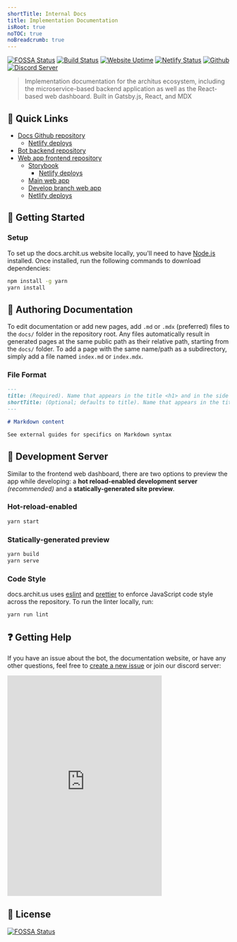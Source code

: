 ```yaml
---
shortTitle: Internal Docs
title: Implementation Documentation
isRoot: true
noTOC: true
noBreadcrumb: true
---
```


<div style={{ marginTop: "-1rem" }} />

[![FOSSA Status](https://app.fossa.com/api/projects/git%2Bgithub.com%2Farchitus%2Fdocs.archit.us.svg?type=shield)](https://app.fossa.com/projects/git%2Bgithub.com%2Farchitus%2Fdocs.archit.us?ref=badge_shield) [![Build Status](https://travis-ci.org/architus/docs.archit.us.svg?branch=master)](https://travis-ci.org/architus/docs.archit.us) [![Website Uptime](https://img.shields.io/uptimerobot/ratio/7/m783218822-e416787a37a1f22b540d0654.svg?label=website%20uptime)](https://status.archit.us/) [![Netlify Status](https://api.netlify.com/api/v1/badges/8ee5067a-c5a8-4309-9167-2cfe8b8d4cb3/deploy-status)](https://app.netlify.com/sites/architus-docs/deploys) [![Github](https://img.shields.io/badge/GitHub-docs.archit.us-green)](https://github.com/architus/docs.archit.us) [![Discord Server](https://img.shields.io/discord/607637793107345431?color=7289DA&logo=discord&logoColor=white)](https://discord.gg/FpyhED)

> Implementation documentation for the architus ecosystem, including the microservice-based backend application as well as the React-based web dashboard. Built in Gatsby.js, React, and MDX

## 🔗 Quick Links

- [Docs Github repository](https://github.com/architus/docs.archit.us)
  - [Netlify deploys](https://app.netlify.com/sites/architus-docs/deploys)
- [Bot backend repository](https://github.com/architus/architus)
- [Web app frontend repository](https://github.com/architus/archit.us)
  - [Storybook](https://storybook.archit.us/)
    - [Netlify deploys](https://app.netlify.com/sites/storybook-architus/deploys)
  - [Main web app](https://archit.us/)
  - [Develop branch web app](https://develop.archit.us/)
  - [Netlify deploys](https://app.netlify.com/sites/architus/deploys)

## 🚀 Getting Started

### Setup

To set up the docs.archit.us website locally, you'll need to have [Node.js](https://nodejs.org/en/download/) installed. Once installed, run the following commands to download dependencies:

```bash
npm install -g yarn
yarn install
```

## 📝 Authoring Documentation

To edit documentation or add new pages, add `.md` or `.mdx` (preferred) files to the `docs/` folder in the repository root. Any files automatically result in generated pages at the same public path as their relative path, starting from the `docs/` folder. To add a page with the same name/path as a subdirectory, simply add a file named `index.md` or `index.mdx`.

### File Format

```md
---
title: (Required). Name that appears in the title <h1> and in the side NavBar
shortTitle: (Optional; defaults to title). Name that appears in the title bar & breadcrumb
---

# Markdown content

See external guides for specifics on Markdown syntax
```

## 📡 Development Server

Similar to the frontend web dashboard, there are two options to preview the app while developing: a **hot reload-enabled development server** _(recommended)_ and a **statically-generated site preview**.

### Hot-reload-enabled

```bash
yarn start
```

### Statically-generated preview

```bash
yarn build
yarn serve
```

### Code Style

docs.archit.us uses [eslint](https://eslint.org/) and [prettier](https://prettier.io/) to enforce JavaScript code style across the repository. To run the linter locally, run:

```bash
yarn run lint
```

## ❓ Getting Help

If you have an issue about the bot, the documentation website, or have any other questions, feel free to [create a new issue](https://github.com/architus/architus/issues/new) or join our discord server:

<iframe
  src="https://discordapp.com/widget?id=607637793107345431&theme=dark"
  width="350"
  height="500"
  allowtransparency="true"
  frameborder="0"
></iframe>

## 📜 License

[![FOSSA Status](https://app.fossa.com/api/projects/git%2Bgithub.com%2Farchitus%2Fdocs.archit.us.svg?type=large)](https://app.fossa.com/projects/git%2Bgithub.com%2Farchitus%2Fdocs.archit.us?ref=badge_large)
